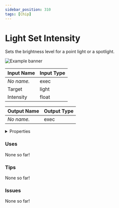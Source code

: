 ```yaml
---
sidebar_position: 310
tags: [Chip]
---
```


# Light Set Intensity

Sets the brightness level for a point light or a spotlight.



![Example banner](./assets/aa6dc013-3f5b-45f4-87a2-8aa4d16cc375.svg)

| Input Name | Input Type |
|-----------|-----------|
| *No name.* | exec |
| Target | light |
| Intensity | float |

| Output Name | Output Type |
|-----------|-----------|
| *No name.* | exec |


<details>
  <summary>Properties</summary>
  <div>
    <div>
    <table>
      <thead>
        <tr>
          <th>Is beta required?</th>
          <th>❌</th>
        </tr>
        <tr>
          <th>Is this chip a trolling risk?</th>
          <th>❌</th>
        </tr>
        <tr>
          <th>Chip UUID</th>
          <th>aa6dc013-3f5b-45f4-87a2-8aa4d16cc375</th>
        </tr>
      </thead>
    </table>
    </div>
  </div>
</details>

### Uses

None so far!

### Tips

None so far!

### Issues

None so far!